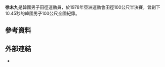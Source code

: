{{Expand language|1=ko|time=2021-04-08T14:37:39+00:00}}
{{NoteTA|1=zh-cn:0米;zh-hk:0米;zh-tw:0公尺}}
{{Infobox sportsperson
| name=徐末九
| image=
| real_name=徐末九
| romanizedname=Su Mal-guh
| birth_name=
| nationality={{KOR}}
| national_team={{KOR}}
| ethnicity=
| hometown=
| citizenship=
| birth_date={{Birth date|year=1956|month=3|day=16}}
| birth_place={{KOR}}蔚山廣域市
| death_date={{Death date and age|2015|11|30|1956|3|16}}
| death_place=
| resting_place=
| residence={{KOR}}
| education=東亞大學
| alma_mater=東亞大學
| occupation=海軍士官學校教授（1987年－2015年）
| years_active=1978年－2015年
| height=
| weight=
| spouse=
| country={{KOR}}
| sport=田徑
| event=短跑
| collegeteam=東亞大學
| team=롯데자이언츠（1984年－1987年）
| coach=
| retired=1982年
| worlds=
| regionals=
{{collapsible list
|'''1978年亞洲運動會'''：田徑100公尺第三名
|'''1979年亞洲田徑錦標賽'''：100公尺第二名
}}
| nationals=
| olympics=
| pb=
{{collapsible list
|'''100公尺'''：10.45秒（1978年）
|'''100公尺'''：10.34秒A（W：+0.6）（1979年）
|'''200公尺'''：20.91秒A（W：0.0）（1979年）
}}
| medaltemplates=
{{MedalCountry|{{KOR}}}}
{{MedalSport|男子田徑}}
{{MedalCompetition|亞洲運動會}}
{{MedalBronze|1978年泰國曼谷|100公尺}}
{{MedalCompetition|亞洲田徑錦標賽}}
{{MedalSilver|1979年日本東京都新宿區|100公尺}}
| show-medals=
| updated=2021年11月27日
}}
'''徐末九'''{{BD|1956年|3月16日|2015年|11月30日}}是韓國男子田徑運動員，於1978年亞洲運動會田徑100公尺半決賽，曾創下10.45秒的韓國男子100公尺全國紀錄。

== 參考資料 ==
{{Reflist}}

== 外部連結 ==
*{{IAAF name|14356752}}